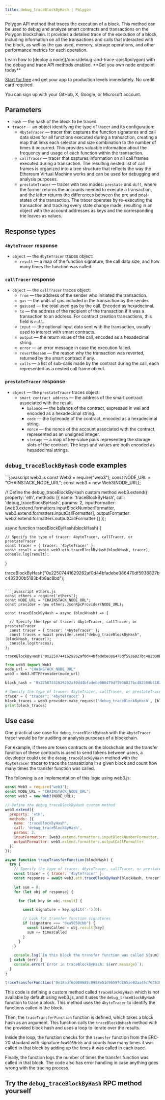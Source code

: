 ---
title: debug_traceBlockByHash | Polygon
---

Polygon API method that traces the execution of a block. This method can be used to debug and analyze smart contracts and transactions on the Polygon blockchain. It provides a detailed trace of the execution of a block, including information on all the transactions and calls that interacted with the block, as well as the gas used, memory, storage operations, and other performance metrics for each operation.

<Note>
Learn how to [deploy a node](/docs/debug-and-trace-apis#polygon) with the debug and trace API methods enabled.
</Note>

<Check>
**Get you own node endpoint today**

[Start for free](https://console.chainstack.com/) and get your app to production levels immediately. No credit card required.

You can sign up with your GitHub, X, Google, or Microsoft account.
</Check>


## Parameters

* `hash` — the hash of the block to be traced.
* `tracer` — an object identifying the type of tracer and its configuration:
  + `4byteTracer` — tracer that captures the function signatures and call data sizes for all functions executed during a transaction, creating a map that links each selector and size combination to the number of times it occurred. This provides valuable information about the frequency and usage of each function within the transaction.
  + `callTracer` — tracer that captures information on all call frames executed during a transaction. The resulting nested list of call frames is organized into a tree structure that reflects the way the Ethereum Virtual Machine works and can be used for debugging and analysis purposes.
  + `prestateTracer` — tracer with two modes: `prestate` and `diff`, where the former returns the accounts needed to execute a transaction, and the latter returns the differences between the pre and post-states of the transaction. The tracer operates by re-executing the transaction and tracking every state change made, resulting in an object with the account addresses as keys and the corresponding trie leaves as values.

## Response types

### `4byteTracer` response

* `object` — the `4byteTracer` traces object:
  + `result` — a map of the function signature, the call data size, and how many times the function was called.

### `callTracer` response

* `object` — the `callTracer` traces object:
  + `from` — the address of the sender who initiated the transaction.
  + `gas` — the units of gas included in the transaction by the sender.
  + `gasused` — the total used gas by the call. Encoded as hexadecimal.
  + `to` — the address of the recipient of the transaction if it was a transaction to an address. For contract creation transactions, this field is `null`.
  + `input` — the optional input data sent with the transaction, usually used to interact with smart contracts.
  + `output` — the return value of the call, encoded as a hexadecimal string.
  + `error` — an error message in case the execution failed.
  + `revertReason` — the reason why the transaction was reverted, returned by the smart contract if any.
  + `calls` — a list of sub-calls made by the contract during the call, each represented as a nested call frame object.

### `prestateTracer` response

* `object` — the `prestateTracer` traces object:
  + `smart contract address` — the address of the smart contract associated with the result.
    - `balance` — the balance of the contract, expressed in wei and encoded as a hexadecimal string.
    - `code` — the bytecode of the contract, encoded as a hexadecimal string.
    - `nonce` — the nonce of the account associated with the contract, represented as an unsigned integer.
    - `storage` — a map of key-value pairs representing the storage slots of the contract. The keys and values are both encoded as hexadecimal strings.

## `debug_traceBlockByHash` code examples

<CodeGroup>
```javascript web3.js
const Web3 = require("web3");
const NODE_URL = "CHAINSTACK_NODE_URL";
const web3 = new Web3(NODE_URL);

// Define the debug_traceBlockByHash custom method
web3.extend({
  property: 'eth',
  methods: [{
    name: 'traceBlockByHash',
    call: 'debug_traceBlockByHash',
    params: 2,
    inputFormatter: [web3.extend.formatters.inputBlockNumberFormatter, web3.extend.formatters.inputCallFormatter],
    outputFormatter: web3.extend.formatters.outputCallFormatter
  }]
});

async function traceBlockByHash(blockHash) {

    // Specify the type of tracer: 4byteTracer, callTracer, or prestateTracer
    const tracer = { tracer: '4byteTracer' };
    const result = await web3.eth.traceBlockByHash(blockHash, tracer);
    console.log(result);
}

traceBlockByHash("0x22507441629262af0d44bfadebe086470df5936827bc482300b5183b4b8ac8bd");
```

```javascript ethers.js
const ethers = require('ethers');
const NODE_URL = "CHAINSTACK_NODE_URL";
const provider = new ethers.JsonRpcProvider(NODE_URL);

const traceBlockByHash = async (blockHash) => {

  // Specify the type of tracer: 4byteTracer, callTracer, or prestateTracer
  const tracer = { tracer: '4byteTracer' };
  const traces = await provider.send("debug_traceBlockByHash", [blockHash, tracer]);
  console.log(traces);
};

traceBlockByHash("0x22507441629262af0d44bfadebe086470df5936827bc482300b5183b4b8ac8bd")
```

```python web3.py
from web3 import Web3  
node_url = "CHAINSTACK_NODE_URL" 
web3 = Web3.HTTPProvider(node_url)

block_hash = "0x22507441629262af0d44bfadebe086470df5936827bc482300b5183b4b8ac8bd"

# Specify the type of tracer: 4byteTracer, callTracer, or prestateTracer
tracer = { "tracer": '4byteTracer' }
block_traces = web3.provider.make_request('debug_traceBlockByHash', [block_hash, tracer])
print(block_traces)
```
</CodeGroup>


## Use case

One practical use case for `debug_traceBlockByHash` with the `4byteTracer` tracer would be for auditing or analysis purposes of a blockchain.

For example, if there are token contracts on the blockchain and the transfer function of these contracts is used to send tokens between users, a developer could use the `debug_traceBlockByHash` method with the `4byteTracer` tracer to trace the transactions in a given block and count how many times the transfer function was called.

The following is an implementation of this logic using web3.js:

```javascript index.js
const Web3 = require("web3");
const NODE_URL = "CHAINSTACK_NODE_URL";
const web3 = new Web3(NODE_URL);

// Define the debug_traceBlockByHash custom method
web3.extend({
  property: 'eth',
  methods: [{
    name: 'traceBlockByHash',
    call: 'debug_traceBlockByHash',
    params: 2,
    inputFormatter: [web3.extend.formatters.inputBlockNumberFormatter, web3.extend.formatters.inputCallFormatter],
    outputFormatter: web3.extend.formatters.outputCallFormatter
  }]
});

async function traceTransferFunction(blockHash) {
  try {
    // Specify the type of tracer: 4byteTracer, callTracer, or prestateTracer
    const tracer = { tracer: '4byteTracer' };
    const response = await web3.eth.traceBlockByHash(blockHash, tracer);
    
    let sum = 0;
    for (let obj of response) {

      for (let key in obj.result) {

        const signature = key.split('-')[0];

        // Look for transfer function signatures
        if (signature === "0xa9059cbb") {
          const timesCalled = obj.result[key]
          sum += timesCalled 
        }
      }
    }
    
    console.log(`In this block the transfer function was called ${sum} times!`)
  } catch (err) {
    console.error(`Error in traceBlockByHash: ${err.message}`);
  }
}

traceTransferFunction("0x18adf6d008688c0958e51d96597d265ae02aa46c764538ee4d73990537eed99d");
```


This code is defining a custom method called `traceBlockByHash` which is not available by default using web3.js, and it uses the `debug_traceBlockByHash` function to trace a block. This method uses the `4byteTracer` to identify the functions called in the block.

Then, the `traceTransferFunction` function is defined, which takes a block hash as an argument. This function calls the `traceBlockByHash` method with the provided block hash and uses a loop to iterate over the results.

Inside the loop, the function checks for the `transfer` function from the ERC-20 standard with signature `0xa9059cbb` and counts how many times it was called in that block by adding up the times it was called in each trace.

Finally, the function logs the number of times the transfer function was called in that block. The code also has error handling in case anything goes wrong with the tracing process.

## Try the `debug_traceBlockByHash` RPC method yourself